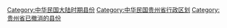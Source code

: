 [[Category:中华民国大陆时期县份|Category:中华民国大陆时期县份]]
[[Category:中华民国贵州省行政区划|Category:中华民国贵州省行政区划]]
[[Category:贵州省已撤消的县份|Category:贵州省已撤消的县份]]